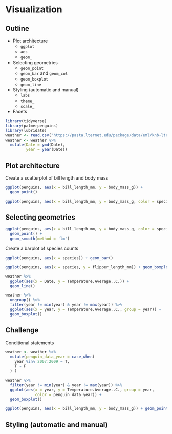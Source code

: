 # Visualization

## Outline
* Plot architecture
  * `ggplot`
  * `aes`
  * `geom_`
* Selecting geometries
  * `geom_point`
  * `geom_bar` and `geom_col`
  * `geom_boxplot`
  * `geom_line`
* Styling (automatic and manual)
  * `labs` 
  * `theme_`
  * `scale_`
* Facets

```r
library(tidyverse)
library(palmerpenguins)
library(lubridate)
weather <- read.csv("https://pasta.lternet.edu/package/data/eml/knb-lter-pal/28/8/375b34051b162d84516ec2d02f864675") 
weather <- weather %>% 
  mutate(Date = ymd(Date),
         year = year(Date))
```

## Plot architecture

Create a scatterplot of bill length and body mass

```r
ggplot(penguins, aes(x = bill_length_mm, y = body_mass_g)) + 
  geom_point()
```

```r
ggplot(penguins, aes(x = bill_length_mm, y = body_mass_g, color = species)) + geom_point()
```

## Selecting geometries

```r
ggplot(penguins, aes(x = bill_length_mm, y = body_mass_g, color = species)) + 
  geom_point() +
  geom_smooth(method = 'lm')
```
Create a barplot of species counts
```r
ggplot(penguins, aes(x = species)) + geom_bar()
```

```r
ggplot(penguins, aes(x = species, y = flipper_length_mm)) + geom_boxplot()
```


```r
weather %>% 
  ggplot(aes(x = Date, y = Temperature.Average..C.)) +
  geom_line()
```


```r
weather %>% 
  ungroup() %>% 
  filter(year != min(year) & year != max(year)) %>% 
  ggplot(aes(x = year, y = Temperature.Average..C., group = year)) +
  geom_boxplot() 
```

## Challenge
Conditional statements

```r
weather <- weather %>% 
  mutate(penguin_data_year = case_when(
    year %in% 2007:2009 ~ T,
    T ~ F
  ) )
```

```r
weather %>% 
  filter(year != min(year) & year != max(year)) %>% 
  ggplot(aes(x = year, y = Temperature.Average..C., group = year,
             color = penguin_data_year)) +
  geom_boxplot() 
```

```r
ggplot(penguins, aes(x = bill_length_mm, y = body_mass_g)) + geom_point() + facet_wrap(~ species)
```    

## Styling (automatic and manual)

